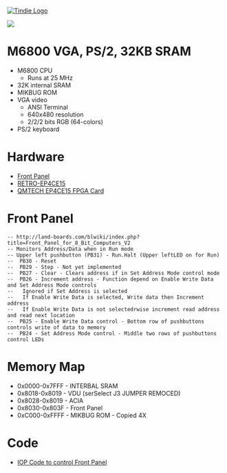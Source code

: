 <a href="https://www.tindie.com/products/land_boards/retrocomputer-fpga-card-pcb-only/" >
<img src="http://land-boards.com/tindie/tindie-larges-v2.png" alt="Tindie Logo">
</img></a> 

<img src="http://land-boards.com/blwiki/images/d/d6/FrontPanel02_P527-cropped-720px.jpg"></img>

= M6800 VGA, PS/2, 32KB SRAM =

* M6800 CPU
** Runs at 25 MHz
* 32K internal SRAM
* MIKBUG ROM
* VGA video
** ANSI Terminal
** 640x480 resolution
** 2/2/2 bits RGB (64-colors)
* PS/2 keyboard

= Hardware =

* [http://land-boards.com/blwiki/index.php?title=Front_Panel_for_8_Bit_Computers_V2 Front Panel]
* [http://land-boards.com/blwiki/index.php?title=RETRO-EP4CE15 RETRO-EP4CE15]
* [http://land-boards.com/blwiki/index.php?title=QMTECH_EP4CE15_FPGA_Card QMTECH EP4CE15 FPGA Card]

= Front Panel =
 
<pre>
-- http://land-boards.com/blwiki/index.php?title=Front_Panel_for_8_Bit_Computers_V2
-- Monitors Address/Data when in Run mode
-- Upper left pushbutton (PB31) - Run.Halt (Upper leftLED on for Run)
--  PB30 - Reset
--  PB29 - Step - Not yet implemented
--  PB27 - Clear - Clears address if in Set Address Mode control mode
--  PB26 - Increment address - Function depend on Enable Write Data and Set Address Mode controls
--   Ignored if Set Address is selected
--   If Enable Write Data is selected, Write data then Increment address
--   If Enable Write Data is not selectedrwise increment read address and read next location
--  PB25 - Enable Write Data control - Bottom row of pushbuttons controls write of data to memory
--  PB24 - Set Address Mode control - Middle two rows of pushbuttons control LEDs
</pre>

=	Memory Map =

* 0x0000-0x7FFF - INTERBAL SRAM
* 0x8018-0x8019 - VDU (serSelect J3 JUMPER REMOCED)
* 0x8028-0x8019 - ACIA
* 0x8030-0x803F - Front Panel
* 0xC000-0xFFFF - MIKBUG ROM - Copied 4X

= Code =

* [https://github.com/douggilliland/Design_A_CPU/blob/main/CPU_Code/Application_Code/FP01_LOOP4/README.mediawiki IOP Code to control Front Panel]
